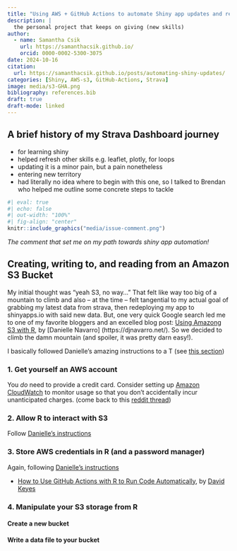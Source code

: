 ```yaml
---
title: "Using AWS + GitHub Actions to automate Shiny app updates and redeployments"
description: |
  the personal project that keeps on giving (new skills)
author:
  - name: Samantha Csik
    url: https://samanthacsik.github.io/
    orcid: 0000-0002-5300-3075
date: 2024-10-16
citation: 
  url: https://samanthacsik.github.io/posts/automating-shiny-updates/
categories: [Shiny, AWS-s3, GitHub-Actions, Strava]
image: media/s3-GHA.png
bibliography: references.bib
draft: true
draft-mode: linked
---
```


## A brief history of my Strava Dashboard journey

- for learning shiny
- helped refresh other skills e.g. leaflet, plotly, for loops
- updating it is a minor pain, but a pain nonetheless
- entering new territory
- had literally no idea where to begin with this one, so I talked to Brendan who helped me outline some concrete steps to tackle

```r
#| eval: true
#| echo: false
#| out-width: "100%"
#| fig-align: "center"
knitr::include_graphics("media/issue-comment.png")
```

::: {.center-text .body-text-s}
*The comment that set me on my path towards shiny app automation!*
:::

## Creating, writing to, and reading from an Amazon S3 Bucket 

My initial thought was "yeah S3, no way..." That felt like way too big of a mountain to climb and also -- at the time -- felt tangential to my actual goal of grabbing my latest data from strava, then redeploying my app to shinyapps.io with said new data. But, one very quick Google search led me to one of my favorite bloggers and an excelled blog post: [Using Amazong S3 with R](https://blog.djnavarro.net/posts/2022-03-17_using-aws-s3-in-r/), by [Danielle Navarro] (https://djnavarro.net/). So we decided to climb the damn mountain (and spoiler, it was pretty darn easy!).

I basically followed Danielle's amazing instructions to a T (see [this section](https://blog.djnavarro.net/posts/2022-03-17_using-aws-s3-in-r/#accounts-and-credentials))

### 1. Get yourself an AWS account

You *do* need to provide a credit card. Consider setting up [Amazon CloudWatch](https://aws.amazon.com/cloudwatch/) to monitor usage so that you don't accidentally incur unanticipated charges. (come back to this [reddit thread](https://www.reddit.com/r/aws/comments/gu1u9t/how_to_avoid_unexpected_charges_when_using_aws/))

### 2. Allow R to interact with S3

Follow [Danielle's instructions](https://blog.djnavarro.net/posts/2022-03-17_using-aws-s3-in-r/#creating-credentials)

### 3. Store AWS credentials in R (and a password manager)

Again, following [Danielle's instructions](https://blog.djnavarro.net/posts/2022-03-17_using-aws-s3-in-r/#storing-your-aws-credentials-in-r)

- [How to Use GitHub Actions with R to Run Code Automatically](https://rfortherestofus.com/2023/05/github-actions), by [David Keyes](https://dgkeyes.com/)

### 4. Manipulate your S3 storage from R

#### Create a new bucket

#### Write a data file to your bucket